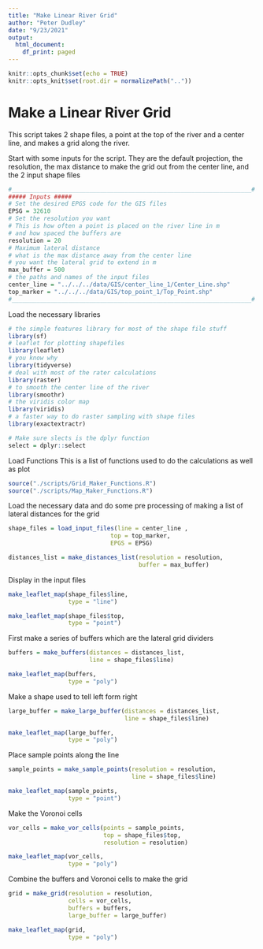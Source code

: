 ```yaml
---
title: "Make Linear River Grid"
author: "Peter Dudley"
date: "9/23/2021"
output:
  html_document:
    df_print: paged
---
```


```r
knitr::opts_chunk$set(echo = TRUE)
knitr::opts_knit$set(root.dir = normalizePath(".."))
```
# Make a Linear River Grid

This script takes 2 shape files, a point at the top of the river and a center line,  and makes a grid along the river.

Start with some inputs for the script. They are the default projection, the resolution, the max distance to make the grid out from the center line, and the 2 input shape files
```r
#____________________________________________________________________#
##### Inputs #####
# Set the desired EPGS code for the GIS files
EPSG = 32610
# Set the resolution you want
# This is how often a point is placed on the river line in m
# and how spaced the buffers are
resolution = 20
# Maximum lateral distance
# what is the max distance away from the center line 
# you want the lateral grid to extend in m
max_buffer = 500
# the paths and names of the input files
center_line = "../../../data/GIS/center_line_1/Center_Line.shp"
top_marker = "../../../data/GIS/top_point_1/Top_Point.shp"
#____________________________________________________________________#
```

Load the necessary libraries 
```r
# the simple features library for most of the shape file stuff
library(sf)
# leaflet for plotting shapefiles
library(leaflet)
# you know why
library(tidyverse)
# deal with most of the rater calculations
library(raster)
# to smooth the center line of the river
library(smoothr)
# the viridis color map
library(viridis)
# a faster way to do raster sampling with shape files
library(exactextractr)

# Make sure slects is the dplyr function
select = dplyr::select
```

Load Functions
This is a list of functions used to do the calculations as well as plot
```r
source("./scripts/Grid_Maker_Functions.R")
source("./scripts/Map_Maker_Functions.R")
```

Load the necessary data and do some pre processing of making a list of lateral distances for the grid
```r
shape_files = load_input_files(line = center_line ,
                             top = top_marker,
                             EPGS = EPSG)

distances_list = make_distances_list(resolution = resolution,
                                     buffer = max_buffer)
```

Display in the input files
```r
make_leaflet_map(shape_files$line, 
                 type = "line")

make_leaflet_map(shape_files$top, 
                 type = "point")

```

First make a series of buffers which are the lateral grid dividers
```r
buffers = make_buffers(distances = distances_list,
                       line = shape_files$line)

make_leaflet_map(buffers, 
                 type = "poly")
```

Make a shape used to tell left form right
```r
large_buffer = make_large_buffer(distances = distances_list,
                                 line = shape_files$line)

make_leaflet_map(large_buffer, 
                 type = "poly")
```

Place sample points along the line
```r
sample_points = make_sample_points(resolution = resolution,
                                   line = shape_files$line)

make_leaflet_map(sample_points, 
                 type = "point")
```

Make the Voronoi cells
```r
vor_cells = make_vor_cells(points = sample_points,
                           top = shape_files$top,
                           resolution = resolution)

make_leaflet_map(vor_cells, 
                 type = "poly")
```

Combine the buffers and Voronoi cells to make the grid
```r
grid = make_grid(resolution = resolution,
                 cells = vor_cells,
                 buffers = buffers,
                 large_buffer = large_buffer)

make_leaflet_map(grid, 
                 type = "poly")
```


